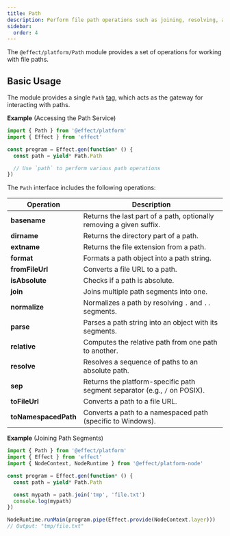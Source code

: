 ```yaml
---
title: Path
description: Perform file path operations such as joining, resolving, and normalizing across platforms.
sidebar:
  order: 4
---
```


The `@effect/platform/Path` module provides a set of operations for working with file paths.

## Basic Usage

The module provides a single `Path` [tag](/docs/requirements-management/services/), which acts as the gateway for interacting with paths.

**Example** (Accessing the Path Service)

```ts twoslash
import { Path } from '@effect/platform'
import { Effect } from 'effect'

const program = Effect.gen(function* () {
  const path = yield* Path.Path

  // Use `path` to perform various path operations
})
```

The `Path` interface includes the following operations:

| Operation | Description |
| --- | --- |
| **basename** | Returns the last part of a path, optionally removing a given suffix. |
| **dirname** | Returns the directory part of a path. |
| **extname** | Returns the file extension from a path. |
| **format** | Formats a path object into a path string. |
| **fromFileUrl** | Converts a file URL to a path. |
| **isAbsolute** | Checks if a path is absolute. |
| **join** | Joins multiple path segments into one. |
| **normalize** | Normalizes a path by resolving `.` and `..` segments. |
| **parse** | Parses a path string into an object with its segments. |
| **relative** | Computes the relative path from one path to another. |
| **resolve** | Resolves a sequence of paths to an absolute path. |
| **sep** | Returns the platform-specific path segment separator (e.g., `/` on POSIX). |
| **toFileUrl** | Converts a path to a file URL. |
| **toNamespacedPath** | Converts a path to a namespaced path (specific to Windows). |

**Example** (Joining Path Segments)

```ts twoslash
import { Path } from '@effect/platform'
import { Effect } from 'effect'
import { NodeContext, NodeRuntime } from '@effect/platform-node'

const program = Effect.gen(function* () {
  const path = yield* Path.Path

  const mypath = path.join('tmp', 'file.txt')
  console.log(mypath)
})

NodeRuntime.runMain(program.pipe(Effect.provide(NodeContext.layer)))
// Output: "tmp/file.txt"
```
